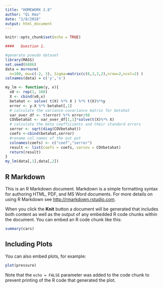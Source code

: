 ```yaml
---
title: "HOMEWORK 2.8"
author: "Qi Hao"
date: "2/8/2018"
output: html_document
---
```


```r
knitr::opts_chunk$set(echo = TRUE)
```

```r
####   Question 1. 

#generate pseudo dataset
library(MASS) 
set.seed(6886) 
data = mvrnorm(
  n=100, mu=c(-2, 3), Sigma=matrix(c(8,3,3,2),nrow=2,ncol=2) )
colnames(data) = c('y','x')

my_lm <- function(y, x){
  x0 <- rep(1, 100)
  X <- cbind(x0,x)
  betahat <- solve( t(X) %*% X ) %*% t(X)%*%y
  error <- y-X %*% betahat[,1]
  # calculate the variance-covariance matrix for betahat
  var_over_df <- t(error) %*% error/98
  COVbetahat <- var_over_df[1,1]*solve(t(X)%*% X)
  # calculate the beta coefficients and their standard errors
  serror <- sqrt(diag(COVbetahat))
  coefs <-cbind(betahat,serror)
  #rename col names of the out put
  colnames(coefs) <- c("coef","serror")
  result <- list(coefs = coefs, varcov = COVbetahat)
  return(result)
}
my_lm(data[,1],data[,2])
```


## R Markdown

This is an R Markdown document. Markdown is a simple formatting syntax for authoring HTML, PDF, and MS Word documents. For more details on using R Markdown see <http://rmarkdown.rstudio.com>.

When you click the **Knit** button a document will be generated that includes both content as well as the output of any embedded R code chunks within the document. You can embed an R code chunk like this:

```r
summary(cars)
```

## Including Plots

You can also embed plots, for example:

```r
plot(pressure)
```

Note that the `echo = FALSE` parameter was added to the code chunk to prevent printing of the R code that generated the plot.
